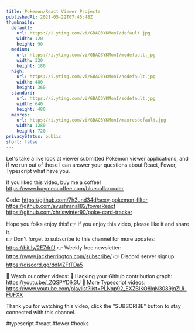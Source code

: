 ```yaml
---
title: Pokemon/React Viewer Projects
publishedAt: 2021-05-22T07:45:48Z
thumbnails:
  default:
    url: https://i.ytimg.com/vi/GBAO3YKMonI/default.jpg
    width: 120
    height: 90
  medium:
    url: https://i.ytimg.com/vi/GBAO3YKMonI/mqdefault.jpg
    width: 320
    height: 180
  high:
    url: https://i.ytimg.com/vi/GBAO3YKMonI/hqdefault.jpg
    width: 480
    height: 360
  standard:
    url: https://i.ytimg.com/vi/GBAO3YKMonI/sddefault.jpg
    width: 640
    height: 480
  maxres:
    url: https://i.ytimg.com/vi/GBAO3YKMonI/maxresdefault.jpg
    width: 1280
    height: 720
privacyStatus: public
short: false
---
```

  
  Let's take a live look at viewer submitted Pokemon viewer applications, and if we run out of those I can answer your questions about React, Fower, Typescript what have you.

If you liked this video, buy me a coffee! https://www.buymeacoffee.com/bluecollarcoder

Code:
https://github.com/7h3und34d/sexy-pokemon-filter
https://github.com/ayushrana182/fowerReact
https://github.com/chriswinter90/poke-card-tracker

Hope you folks enjoy this!
👉 If you enjoy this video, please like it and share it.    
👉 Don't forget to subscribe to this channel for more updates: https://bit.ly/2E7drfJ
👉 Weekly free newsletter: https://www.jackherrington.com/subscribe/
👉 Discord server signup: https://discord.gg/ddMZFtTDa5

💢 Watch our other videos:
💟 Hacking your Github contribution graph: https://youtu.be/_ZQSPYDlk3U
💟 More Typescript videos: https://www.youtube.com/playlist?list=PLNqp92_EXZBIKO8lqN3089jgZUi-FUFXX

Thank you for watching this video, click the "SUBSCRIBE" button to stay connected with this channel. 

#typescript #react #fower #hooks
  